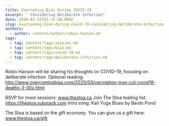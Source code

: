 ```yaml
---
title: Overcoming Bias During COVID-19
excerpt: " Considering Deliberate Infection"
date: 2020-03-31T03:35:28.000Z
slug: overcoming-bias-during-covid-19-considering-deliberate-infection
authors:
  - author: content/author/robin-hanson.md
tags:
  - tag: content/tags/session.md
  - tag: content/tags/bias.md
  - tag: content/tags/covid-19.md
  - tag: content/tags/deliberate-infection.md
---
```


Robin Hanson will be sharing his thoughts on COVID-19, focusing on deliberate infection. Optional reading: http://www.overcomingbias.com/2020/03/variolation-may-cut-covid19-deaths-3-30x.html

RSVP for more sessions: www.thestoa.ca
Join The Stoa mailing list: https://thestoa.substack.com
Intro song: Kali Yuga Blues by Bardo Pond

The Stoa is based on the gift economy. You can give us a gift here: www.thestoa.ca/gift
